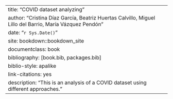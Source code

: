 --- 
title: "COVID dataset analyzing"
author: "Cristina Díaz García, Beatriz Huertas Calvillo, Miguel Lillo del Barrio, María Vázquez Pendón"
date: "`r Sys.Date()`"
site: bookdown::bookdown_site
documentclass: book
bibliography: [book.bib, packages.bib]
biblio-style: apalike
link-citations: yes
description: "This is an analysis of a COVID dataset using different approaches."
---